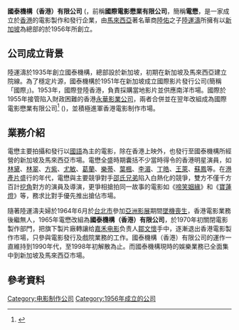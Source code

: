 '''國泰機構（香港）有限公司''' ({{lang-en|Cathay Organisation (Hong Kong) Limited)}}，前稱'''國際電影懋業有限公司'''，簡稱'''電懋'''，是一家成立於[[香港|香港]]的電影製作和發行企業，由[[馬來西亞|馬來西亞]]著名華商[[陸佑|陸佑]]之子[[陸運濤|陸運濤]]所擁有以[[新加坡|新加坡]]為總部的{{link-en|國泰機構|Cathay Organisation}}於1956年所創立。

==公司成立背景==
陸運濤於1935年創立國泰機構，總部設於新加坡，初期在新加坡及馬來西亞建立院線。為了穩定片源，國泰機構於1951年在新加坡成立國際影片發行公司(簡稱「國際」)。1953年，國際登陸香港，負責採購當地影片並供應南洋市場。國際於1955年接管陷入財政困難的香港[[永華影業公司|永華影業公司]]，兩者合併並在翌年改組成為國際電影懋業有限公司<ref>{{cite web |url=http://www.lcsd.gov.hk/CE/CulturalService/HKFA/b5/4-1-32b.php |title=香港電影資料館出版刊物: 香港影片大全第四卷（1953-1959） |accessdate=2014-05-27 |deadurl=yes |archiveurl=https://web.archive.org/web/20140527213003/http://www.lcsd.gov.hk/CE/CulturalService/HKFA/b5/4-1-32b.php |archivedate=2014-05-27 }}</ref> ({{lang-en|Motion Picture & General Investment Co., Ltd.}})，並積極進軍香港電影制作市場。

==業務介紹==

電懋主要拍攝和發行以[[國語|國語]]為主的電影，除在香港上映外，也發行至國泰機構所經營的新加坡及馬來西亞市場。電懋全盛時期囊括不少當時得令的香港明星演員，如[[林黛|林黛]]、[[林翠|林翠]]、[[方紫|方紫]]、[[尤敏|尤敏]]、[[葛蘭|葛蘭]]、[[樂蒂|樂蒂]]、[[葉楓|葉楓]]、[[李湄|李湄]]、[[丁皓|丁皓]]、[[王萊|王萊]]、[[蘇鳳|蘇鳳]]等。在[[港產片|港產片]]盛行的年代，電懋與主要競爭對手[[邵氏兄弟|邵氏兄弟]]陷入白熱化的競爭，雙方不僅千方百計[[挖角|挖角]]對方的演員及導演，更爭相搶拍同一故事的電影如《[[啼笑姻緣|啼笑姻緣]]》和《[[寶蓮燈|寶蓮燈]]》等，務求比對手優先推出搶佔市場。

隨著陸運濤夫婦於1964年6月於[[台北市|台北市]]參加[[亞洲影展|亞洲影展]]期間[[民航公司106號班機空難|墜機喪生]]，香港電影業務後繼無人，1965年電懋改組為'''國泰機構（香港）有限公司'''，於1970年初關閉電影製作部門，把旗下製片廠轉讓给[[嘉禾电影|嘉禾电影]]负责人[[鄒文懷|鄒文懷]]手中，逐漸退出香港電影製作市場，只參與電影發行及戲院業務的工作。國泰機構（香港）有限公司的運作一直維持到1990年代，至1998年初解散為止。而國泰機構現時的娛樂業務已全面集中到新加坡及馬來西亞市場。

==參考資料==
{{Reflist}}

{{Company-stub}}

[[Category:电影制作公司|Category:电影制作公司]]
[[Category:1956年成立的公司|Category:1956年成立的公司]]